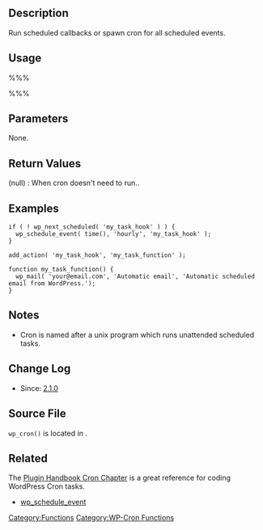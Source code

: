{{Languages|
{{en|Function_Reference/wp_cron}}
{{ja|関数リファレンス/wp_cron}}
{{zh-cn|函数/wp_cron}}
}}

== Description ==

Run scheduled callbacks or spawn cron for all scheduled events. 

== Usage ==

%%%<?php wp_cron() ?>%%%

== Parameters ==

None.

== Return Values ==

; (null) : When cron doesn't need to run..

== Examples ==

<pre>
if ( ! wp_next_scheduled( 'my_task_hook' ) ) {
  wp_schedule_event( time(), 'hourly', 'my_task_hook' );
}

add_action( 'my_task_hook', 'my_task_function' );

function my_task_function() {
  wp_mail( 'your@email.com', 'Automatic email', 'Automatic scheduled email from WordPress.');
}
</pre>

== Notes ==

* Cron is named after a unix program which runs unattended scheduled tasks.

== Change Log ==

* Since: [[Version 2.1|2.1.0]]

== Source File ==

<tt>wp_cron()</tt> is located in {{Trac|wp-includes/cron.php}}.

== Related ==
The [https://developer.wordpress.org/plugins/cron/ Plugin Handbook Cron Chapter] is a great reference for coding WordPress Cron tasks.

* [[Function_Reference/wp_schedule_event|wp_schedule_event]]
{{Tag Footer}}
[[Category:Functions]]
[[Category:WP-Cron Functions]]